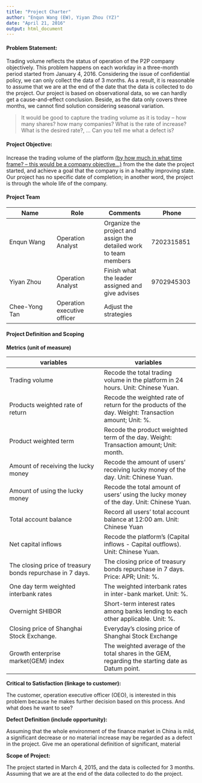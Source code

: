 ```yaml
---
title: "Project Charter"
author: "Enqun Wang (EW), Yiyan Zhou (YZ)"
date: "April 21, 2016"
output: html_document
---
```


#### Problem Statement:

Trading volume reflects the status of operation of the P2P company objectively. This problem happens on each workday in a three-month period started from January 4, 2016. Considering the issue of confidential policy, we can only collect the data of 3 months. As a result, it is reasonable to assume that we are at the end of the date that the data is collected to do the project. Our project is based on observational data, so we can hardly get a cause-and-effect conclusion. Beside, as the data only covers three months, we cannot find solution considering seasonal variation. 

> It would be good to capture the trading volume as it is today – how many shares? how many companies? What is the rate of increase?  What is the desired rate?, …  Can you tell me what a defect is?

#### Project Objective:

Increase the trading volume of the platform <u>(by how much in what time frame? – this would be a company objective…)</u> from the the date the project started, and achieve a goal that the company is in a healthy improving state. Our project has no specific date of completion; in another word, the project is through the whole life of the company.

#### Project Team

| Name | Role | Comments | Phone |
|---|---|---|---|
|Enqun Wang |Operation Analyst |Organize the project and assign the detailed work to team members | 7202315851 |
|Yiyan Zhou |Operation Analyst |Finish what the leader assigned and give advises |9702945303 |
|Chee-Yong Tan |Operation executive officer |Adjust the strategies | |

#### Project Definition and Scoping

**Metrics (unit of measure)**

| variables  | variables  |
|---|---|
|Trading volume   |Recode the total trading volume in the platform in 24 hours. Unit: Chinese Yuan.   |
|Products weighted rate of return   |Recode the weighted rate of return for the products of the day. Weight: Transaction amount; Unit: %. |
|Product weighted term   |Recode the product weighted term of the day. Weight: Transaction amount; Unit: month.   |
|Amount of receiving the lucky money   |Recode the amount of users’ receiving lucky money of the day. Unit: Chinese Yuan.|
|Amount of using the lucky money   |Recode the total amount of users’ using the lucky money of the day. Unit: Chinese Yuan.|
|Total account balance   |Record all users’ total account balance at 12:00 am. Unit: Chinese Yuan|
|Net capital inflows|Recode the platform’s (Capital inflows - Capital outflows). Unit: Chinese Yuan.|
|The closing price of treasury bonds repurchase in 7 days.|The closing price of treasury bonds repurchase in 7 days. Price: APR; Unit: %.|
|One day term weighted interbank rates|The weighted interbank rates in inter-bank market. Unit: %.|
|Overnight SHIBOR|Short-term interest rates among banks lending to each other applicable. Unit: %.|
|Closing price of Shanghai Stock Exchange.|Everyday’s closing price of Shanghai Stock Exchange|
|Growth enterprise market(GEM) index|The weighted average of the total shares in the GEM, regarding the starting date as Datum point.|

**Critical to Satisfaction (linkage to customer):**

The customer, operation executive officer (OEO), is interested in this problem because he makes further decision based on this process.
And what does he want to see?

**Defect Definition (include opportunity):**

Assuming that the whole environment of the finance market in China is mild, a significant decrease or no material increase may be regarded as a defect in the project.  Give me an operational definition of significant, material

**Scope of Project:**

The project started in March 4, 2015, and the data is collected for 3 months. Assuming that we are at the end of the data collected to do the project. 




